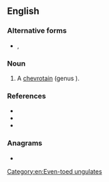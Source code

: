 {{also|mousedeer}}
==English==
{{rfi|en}}
===Alternative forms===
* {{l|en|mousedeer}}, {{l|en|mouse-deer}}

===Noun===
{{en-noun|s|mouse deer}}

# A [[chevrotain]] (genus {{taxlink|Tragulus|genus|ver=180322}}).

===References===
* {{pedia}}
* {{specieslite|Tragulus|i=1}}
* {{comcatlite|Tragulus|i=1}}

===Anagrams===
* {{anagrams|en|deer mouse|deermouse}}

[[Category:en:Even-toed ungulates]]